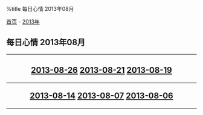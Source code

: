 %title 每日心情 2013年08月

[[../../../index|首页]] - [[../index|2013年]]
==每日心情 2013年08月==
----
<center>
<h2>
[[2013-08-26|2013-08-26]]
[[2013-08-21|2013-08-21]]
[[2013-08-19|2013-08-19]]
----
[[2013-08-14|2013-08-14]]
[[2013-08-07|2013-08-07]]
[[2013-08-06|2013-08-06]]
</h2>
</center>
----
